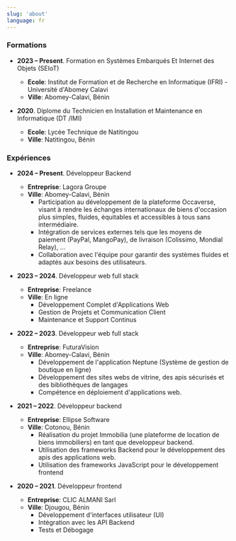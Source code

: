 ```yaml
---
slug: 'about'
language: fr
---
```


### Formations

- **2023 – Present**. Formation en Systèmes Embarqués Et Internet des Objets (SEIoT)
    - **Ecole**: Institut de Formation et de Recherche en Informatique (IFRI) - Université d'Abomey Calavi
    - **Ville**: Abomey-Calavi, Bénin

- **2020**. Diplome du Technicien en Installation et Maintenance en Informatique (DT /IMI)
    - **Ecole**: Lycée Technique de Natitingou
    - **Ville**: Natitingou, Bénin

### Expériences

- **2024 – Present**. Développeur Backend
    - **Entreprise**: Lagora Groupe
    - **Ville**: Abomey-Calavi, Bénin
        - Participation au développement de la plateforme Occaverse, visant à rendre les échanges internationaux de biens d'occasion plus simples, fluides, équitables et accessibles à tous sans intermédiaire.
        - Intégration de services externes tels que les moyens de paiement (PayPal, MangoPay), de livraison (Colissimo, Mondial Relay), ...
        - Collaboration avec l'équipe pour garantir des systèmes fluides et adaptés aux besoins des utilisateurs.


- **2023 – 2024**. Développeur web full stack
    - **Entreprise**: Freelance
    - **Ville**: En ligne
        - Développement Complet d'Applications Web
        - Gestion de Projets et Communication Client
        - Maintenance et Support Continus


- **2022 – 2023**. Développeur web full stack
    - **Entreprise**: FuturaVision
    - **Ville**: Abomey-Calavi, Bénin
        - Développement de l'application Neptune (Système de gestion de boutique en ligne)
        - Développement des sites webs de vitrine, des apis sécurisés et des bibliothèques de langages
        - Compétence en déploiement d'applications web.


- **2021 – 2022**. Développeur backend
    - **Entreprise**:  Ellipse Software
    - **Ville**: Cotonou, Bénin
        - Réalisation du projet Immobilia (une plateforme de location de biens immobiliers) en tant que developpeur backend.
        - Utilisation des frameworks Backend pour le développement des apis des applications web.
        - Utilisation des frameworks JavaScript pour le développement frontend

- **2020 – 2021**. Développeur frontend
    - **Entreprise**: CLIC ALMANI Sarl
    - **Ville**: Djougou, Bénin
        - Développement d'interfaces utilisateur (UI)
        - Intégration avec les API Backend
        - Tests et Débogage
